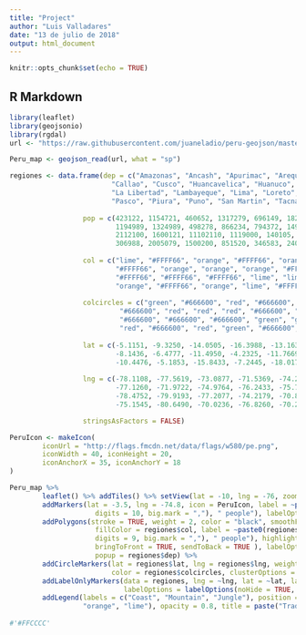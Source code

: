 ---
title: "Project"
author: "Luis Valladares"
date: "13 de julio de 2018"
output: html_document
---

```{r setup, include=FALSE}
knitr::opts_chunk$set(echo = TRUE)
```

## R Markdown


```{r Peru, cache = TRUE}
library(leaflet)
library(geojsonio)
library(rgdal)
url <- "https://raw.githubusercontent.com/juaneladio/peru-geojson/master/peru_departamental_simple.geojson"

Peru_map <- geojson_read(url, what = "sp")

regiones <- data.frame(dep = c("Amazonas", "Ancash", "Apurimac", "Arequipa", "Ayacucho", "Cajamarca",
                         "Callao", "Cusco", "Huancavelica", "Huanuco", "Ica", "Junin",
                         "La Libertad", "Lambayeque", "Lima", "Loreto", "Madre de Dios", "Moquegua",
                         "Pasco", "Piura", "Puno", "San Martin", "Tacna", "Tumbes", "Ucayali"),
                  
                  pop = c(423122, 1154721, 460652, 1317279, 696149, 1821212,
                          1194989, 1324989, 498278, 866234, 794372, 1490091,
                          2112100, 1600121, 11102110, 1119000, 140105, 182612,
                          306988, 2005079, 1500200, 851520, 346583, 240638, 501664),
                  
                  col = c("lime", "#FFFF66", "orange", "#FFFF66", "orange", "orange",
                          "#FFFF66", "orange", "orange", "orange", "#FFFF66", "orange",
                          "#FFFF66", "#FFFF66", "#FFFF66", "lime", "lime", "#FFFF66",
                          "orange", "#FFFF66", "orange", "lime", "#FFFF66", "#FFFF66", "lime"),
                  
                  colcircles = c("green", "#666600", "red", "#666600", "red", "red",
                           "#666600", "red", "red", "red", "#666600", "red",
                           "#666600", "#666600", "#666600", "green", "green", "#666600",
                           "red", "#666600", "red", "green", "#666600", "#666600", "green"),
                       
                  lat = c(-5.1151, -9.3250, -14.0505, -16.3988, -13.1639, -7.1621,                                                       -12.0508, -13.5250, -12.7862, -9.9298, -14.0639, -11.3358,
                          -8.1436, -6.4777, -11.4950, -4.2325, -11.7669, -17.1940, 
                          -10.4476, -5.1853, -15.8433, -7.2445, -18.0176, -3.5667, -9.8251),
                 
                  lng = c(-78.1108, -77.5619, -73.0877, -71.5369, -74.2236, -78.5106,
                          -77.1260, -71.9722, -74.9764, -76.2433, -75.7440, -75.3412,
                          -78.4752, -79.9193, -77.2077, -74.2179, -70.8120, -70.9312,
                          -75.1545, -80.6490, -70.0236, -76.8260, -70.2510, -80.4500, -73.0877),

                  stringsAsFactors = FALSE)
```

```{r Icon, cache = TRUE}
PeruIcon <- makeIcon(
        iconUrl = "http://flags.fmcdn.net/data/flags/w580/pe.png",
        iconWidth = 40, iconHeight = 20,
        iconAnchorX = 35, iconAnchorY = 18
)
```


```{r Map}
Peru_map %>%
        leaflet() %>% addTiles() %>% setView(lat = -10, lng = -76, zoom = 5) %>%
        addMarkers(lat = -3.5, lng = -74.8, icon = PeruIcon, label = ~paste0("PERU: ", formatC(sum(regiones$pop), 
                     digits = 10, big.mark = ","), " people"), labelOptions = labelOptions(textsize = "15px")) %>%
        addPolygons(stroke = TRUE, weight = 2, color = "black", smoothFactor = 0.3, fillOpacity = 0.8, 
                     fillColor = regiones$col, label = ~paste0(regiones$dep, ": ", formatC(regiones$pop, 
                     digits = 9, big.mark = ","), " people"), highlight = highlightOptions(weight = 5,
                     bringToFront = TRUE, sendToBack = TRUE ), labelOptions = labelOptions(textsize = "12px"),
                     popup = regiones$dep) %>%
        addCircleMarkers(lat = regiones$lat, lng = regiones$lng, weight = 6, radius = sqrt(regiones$pop)/120, 
                         color = regiones$colcircles, clusterOptions = markerClusterOptions()) %>%
        addLabelOnlyMarkers(data = regiones, lng = ~lng, lat = ~lat, label = ~dep,
                            labelOptions = labelOptions(noHide = TRUE, direction = 'center', textOnly = TRUE)) %>%
        addLegend(labels = c("Coast", "Mountain", "Jungle"), position = "bottomleft" , colors = c("#FFFF66",
                  "orange", "lime"), opacity = 0.8, title = paste("Traditional Regions<br><center>of Peru"))
                  
#'#FFCCCC'
```

